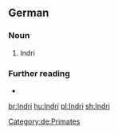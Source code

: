{{also|indri}}
==German==
{{wikipedia|lang=de}}

===Noun===
{{de-noun|m|Indris|Indris}}
# Indri

===Further reading===
* {{R:Duden}}

[[Category:de:Primates]]

[[br:Indri]]
[[hu:Indri]]
[[pl:Indri]]
[[sh:Indri]]